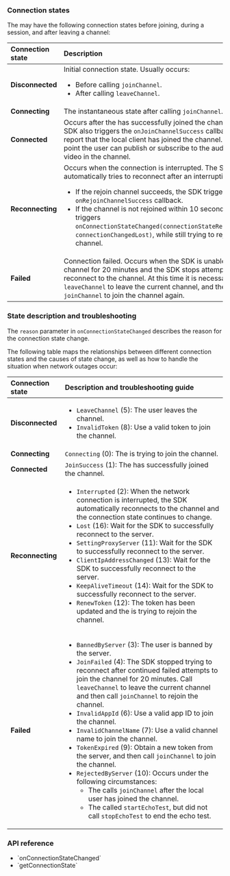 <PlatformWrapper platform="react-native">

### Connection states

The <Vpl k="CLIENT" /> may have the following connection states before joining, during a session, and after leaving a channel:

|Connection state |Description	|
|:-----------------|:-----------|
|**Disconnected** |Initial connection state. Usually occurs: <ul><li>Before calling `joinChannel`.</li><li>After calling `leaveChannel`.</li></ul> |
|**Connecting** |The instantaneous state after calling `joinChannel`. |
|**Connected** |Occurs after the <Vpl k="CLIENT" /> has successfully joined the channel. The SDK also triggers the `onJoinChannelSuccess` callback to report that the local client has joined the channel. At this point the user can publish or subscribe to the audio and video in the channel. |
|**Reconnecting** |Occurs when the connection is interrupted. The SDK automatically tries to reconnect after an interruption. <ul><li>If the rejoin channel succeeds, the SDK triggers the `onRejoinChannelSuccess` callback.</li><li>If the channel is not rejoined within 10 seconds, the SDK triggers `onConnectionStateChanged(connectionStateReconnecting, connectionChangedLost)`, while still trying to rejoin the channel.</li></ul> |
|**Failed** |Connection failed. Occurs when the SDK is unable to join a channel for 20 minutes and the SDK stops attempting to reconnect to the channel. At this time it is necessary to call `leaveChannel` to leave the current channel, and then call `joinChannel` to join the channel again. |

### State description and troubleshooting

The `reason` parameter in `onConnectionStateChanged` describes the reason for the connection state change.

The following table maps the relationships between different connection states and the causes of state change, as well as how to handle the situation when network outages occur:

|Connection state |Description and troubleshooting guide |
|:-----------------|:-----------|
|**Disconnected** |<ul><li>`LeaveChannel` (5): The user leaves the channel.</li><li>`InvalidToken` (8): Use a valid token to join the channel.</li></ul> |
|**Connecting** |`Connecting` (0): The <Vpl k="CLIENT" /> is trying to join the <Vg k="COMPANY" /> channel. |
|**Connected** |`JoinSuccess` (1): The <Vpl k="CLIENT" /> has successfully joined the channel. |
|**Reconnecting** |<ul><li>`Interrupted` (2): When the network connection is interrupted, the SDK automatically reconnects to the channel and the connection state continues to change.</li><li>`Lost` (16): Wait for the SDK to successfully reconnect to the server.</li><li>`SettingProxyServer` (11): Wait for the SDK to successfully reconnect to the server.</li><li>`ClientIpAddressChanged` (13): Wait for the SDK to successfully reconnect to the server.</li><li>`KeepAliveTimeout` (14): Wait for the SDK to successfully reconnect to the server.</li><li>`RenewToken` (12): The token has been updated and the <Vpl k="CLIENT" /> is trying to rejoin the channel.</li></ul> |
|**Failed** |<ul><li>`BannedByServer` (3): The user is banned by the server.</li><li>`JoinFailed` (4): The SDK stopped trying to reconnect after continued failed attempts to join the channel for 20 minutes. Call `leaveChannel` to leave the current channel and then call `joinChannel` to rejoin the channel.</li><li>`InvalidAppId` (6): Use a valid app ID to join the channel.</li><li>`InvalidChannelName` (7): Use a valid channel name to join the channel.</li><li>`TokenExpired` (9): Obtain a new token from the <Vpl k="CLIENT" /> server, and then call `joinChannel` to join the channel.</li><li>`RejectedByServer` (10): Occurs under the following circumstances:<ul><li>The <Vpl k="CLIENT" /> calls `joinChannel` after the local user has joined the channel.</li><li>The <Vpl k="CLIENT" /> called `startEchoTest`, but did not call `stopEchoTest` to end the echo test.</li></ul></li></ul> |

### API reference

- <Link to="{{Global.API_REF_RN_ROOT}}/callback_irtcengineeventhandler_onconnectionstatechanged.html">`onConnectionStateChanged`</Link>
- <Link to="{{Global.API_REF_RN_ROOT}}/class_irtcengine.html#api_irtcengine_getconnectionstate">`getConnectionState`</Link>

</PlatformWrapper>